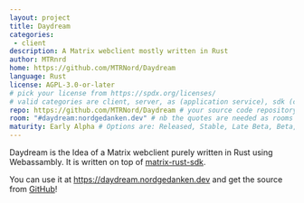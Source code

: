 ```yaml
---
layout: project
title: Daydream
categories:
 - client
description: A Matrix webclient mostly written in Rust
author: MTRnrd
home: https://github.com/MTRNord/Daydream
language: Rust
license: AGPL-3.0-or-later
# pick your license from https://spdx.org/licenses/
# valid categories are client, server, as (application service), sdk (client sdk), bot, and other
repo: https://github.com/MTRNord/Daydream # your source code repository
room: "#daydream:nordgedanken.dev" # nb the quotes are needed as rooms start with #
maturity: Early Alpha # Options are: Released, Stable, Late Beta, Beta, Early Beta, Late Alpha, Alpha, Early Alpha, or Not actively maintained
---
```


Daydream is the Idea of a Matrix webclient purely written in Rust using Webassambly. It is written on top of [matrix-rust-sdk](https://github.com/matrix-org/matrix-rust-sdk/).

You can use it at https://daydream.nordgedanken.dev and get the source from [GitHub](https://github.com/MTRNord/Daydream)!
